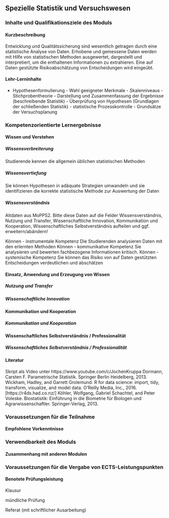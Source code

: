 ## Spezielle Statistik und Versuchswesen {#sec-module-spezielle}

### Inhalte und Qualifikationsziele des Moduls

#### Kurzbeschreibung

Entwicklung und Qualitätssicherung sind wesentlich getragen durch eine statistische Analyse von Daten. Erhobene und gemessene Daten werden mit Hilfe von statistischen Methoden ausgewertet, dargestellt und interpretiert, um die enthaltenen Informationen zu extrahieren. Eine auf Daten gestützte Risikoabschätzung von Entscheidungen wird eingeübt.

#### Lehr-Lerninhalte

-   Hypothesenformulierung - Wahl geeigneter Merkmale - Skalenniveaus - Stichprobentheorie - Darstellung und Zusammenfassung der Ergebnisse (beschreibende Statistik) - Überprüfung von Hypothesen (Grundlagen der schließenden Statistik) - statistische Prozesskontrolle - Grundsätze der Versuchsplanung

### Kompetenzorientierte Lernergebnisse

#### Wissen und Verstehen

##### Wissensverbreiterung

Studierende kennen die allgemein üblichen statistischen Methoden<br/>

##### Wissensvertiefung

Sie können Hypothesen in adäquate Strategien umwandeln und sie identifizieren die korrekte statistische Methode zur Auswertung der Daten

##### Wissensverständnis

Altdaten aus MoPPS2. Bitte diese Daten auf die Felder Wissensverständnis, Nutzung und Transfer, Wissenschaftliche Innovation, Kommunikation und Kooperation, Wissenschaftliches Selbstverständnis aufteilen und ggf. erweitern/abändern!

Können - instrumentale Kompetenz Die Studierenden analysieren Daten mit den erlernten Methoden Können - kommunikative Kompetenz Sie analysieren und bewerten fachbezogene Informationen kritisch. Können - systemische Kompetenz Sie können das Risiko von auf Daten gestützten Entscheidungen verdeutlichen und abschätzen

#### Einsatz, Anwendung und Erzeugung von Wissen

##### Nutzung und Transfer

##### Wissenschaftliche Innovation

#### Kommunikation und Kooperation

##### Kommunikation und Kooperation

#### Wissenschaftliches Selbstverständnis / Professionalität

##### Wissenschaftliches Selbstverständnis / Professionalität

#### Literatur

Skript als Video unter https://www.youtube.com/c/JochenKruppa Dormann, Carsten F. Parametrische Statistik. Springer Berlin Heidelberg, 2013. Wickham, Hadley, and Garrett Grolemund. R for data science: import, tidy, transform, visualize, and model data. O'Reilly Media, Inc., 2016. \[https://r4ds.had.co.nz/\] Köhler, Wolfgang, Gabriel Schachtel, and Peter Voleske. Biostatistik: Einführung in die Biometrie für Biologen und Agrarwissenschaftler. Springer-Verlag, 2013.

### Voraussetzungen für die Teilnahme

#### Empfohlene Vorkenntnisse

### Verwendbarkeit des Moduls

#### Zusammenhang mit anderen Modulen

### Voraussetzungen für die Vergabe von ECTS-Leistungspunkten

#### Benotete Prüfungsleistung

Klausur

mündliche Prüfung

Referat (mit schriftlicher Ausarbeitung)
